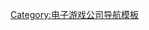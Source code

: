{{Navbox
| name = 顽皮狗
| title = [[頑皮狗]]
| state = {{{state|}}}
| listclass = hlist

| group1 = [[古惑狼系列|-{zh-cn:古惑狼; zh-tw:袋狼大進擊;zh-hk:古惑狼}-系列]]
| list1 =
* [[古惑狼|-{zh-cn:古惑狼; zh-tw:袋狼大進擊;zh-hk:古惑狼}-]]（1996）
* [[古惑狼2：皮质反击|2：皮质反击]]（1997）
* [[古惑狼3：扭曲|扭曲]]（1998）
* [[古惑狼赛车|-{zh-cn:古惑狼; zh-tw:袋狼大進擊;zh-hk:古惑狼}-赛车]]（1999）

| group2 = [[傑克與達斯特系列]]
| list2 =
* [[傑克與達斯特：The Precursor Legacy]]（2001）
* [[傑克II]]（2003）
* [[傑克3]]（2004）
* [[傑克X：Combat Racing]]（2005）
      
| group3 = [[神秘海域系列]]
| list3 =
* [[秘境探險：黃金城秘寶]]（2007）
* [[秘境探險2：盜亦有道|2：纵横四海]]（2009）
* [[秘境探險3：德瑞克的騙局|3：德雷克的诡计]]（2011）
* [[神秘海域4：盗贼末路|4：盗贼末路]]（2016）
* [[秘境探險：失落的遺產|失落的遺產]]（2017）

| group4 = 最後生還者系列
| list4 =
* [[最後生還者]]（2013）
* [[最后生还者 第II章]]（2020）

| group5 = 其他遊戲
| list5 =
* Math Jam（1985）
* Ski Crazed（1986）
* [[Dream Zone]]（1987）
* [[Keef the Thief]]（1989）
* [[Rings of Power (video game)|Rings of Power]]（1991）
* [[Way of the Warrior (video game)|Way of the Warrior]]（1994）

}}<noinclude>
{{DEFAULTSORT:Naughty Dog}}
[[Category:电子游戏公司导航模板]]
</noinclude>